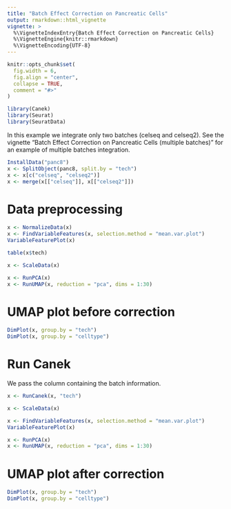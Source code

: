 ```yaml
---
title: "Batch Effect Correction on Pancreatic Cells"
output: rmarkdown::html_vignette
vignette: >
  %\VignetteIndexEntry{Batch Effect Correction on Pancreatic Cells}
  %\VignetteEngine{knitr::rmarkdown}
  %\VignetteEncoding{UTF-8}
---
```


```r
knitr::opts_chunk$set(
  fig.width = 6,
  fig.align = "center",
  collapse = TRUE,
  comment = "#>"
)
```


```r
library(Canek)
library(Seurat)
library(SeuratData)
```

In this example we integrate only two batches (celseq and celseq2). See the vignette "Batch Effect Correction on Pancreatic Cells (multiple batches)" for an example of multiple batches integration. 

```r
InstallData("panc8")
x <- SplitObject(panc8, split.by = "tech")
x <- x[c("celseq", "celseq2")]
x <- merge(x[["celseq"]], x[["celseq2"]])
```

# Data preprocessing

```r
x <- NormalizeData(x)
x <- FindVariableFeatures(x, selection.method = "mean.var.plot")
VariableFeaturePlot(x)
```

```r
table(x$tech)
```

```r
x <- ScaleData(x)
```

```r
x <- RunPCA(x)
x <- RunUMAP(x, reduction = "pca", dims = 1:30)
```

# UMAP plot before correction

```r
DimPlot(x, group.by = "tech")
DimPlot(x, group.by = "celltype")
```

# Run Canek

We pass the column containing the batch information.

```r
x <- RunCanek(x, "tech")
```


```r
x <- ScaleData(x)
```

```r
x <- FindVariableFeatures(x, selection.method = "mean.var.plot")
VariableFeaturePlot(x)
```

```r
x <- RunPCA(x)
x <- RunUMAP(x, reduction = "pca", dims = 1:30)
```

# UMAP plot after correction

```r
DimPlot(x, group.by = "tech")
DimPlot(x, group.by = "celltype")
```






